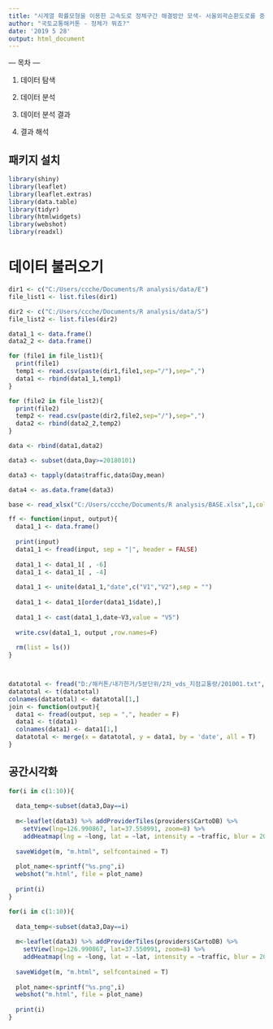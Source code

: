 ---
title: "시계열 확률모형을 이용한 고속도로 정체구간 해결방안 모색- 서울외곽순환도로를 중심으로"
author: "국토교통해커톤 - 정체가 뭐죠?"
date: '2019 5 28'
output: html_document
---

--- 목차 ---

1. 데이터 탐색

2. 데이터 분석

3. 데이터 분석 결과

4. 결과 해석

## 패키지 설치

```{r package}

library(shiny)
library(leaflet)
library(leaflet.extras)
library(data.table)
library(tidyr)
library(htmlwidgets)
library(webshot)
library(readxl)

```

# 데이터 불러오기

```{r setup, include=FALSE}
dir1 <- c("C:/Users/ccche/Documents/R analysis/data/E")
file_list1 <- list.files(dir1)

dir2 <- c("C:/Users/ccche/Documents/R analysis/data/S")
file_list2 <- list.files(dir2)

data1_1 <- data.frame()
data2_2 <- data.frame()

for (file1 in file_list1){
  print(file1)
  temp1 <- read.csv(paste(dir1,file1,sep="/"),sep=",")
  data1 <- rbind(data1_1,temp1)
}

for (file2 in file_list2){
  print(file2)
  temp2 <- read.csv(paste(dir2,file2,sep="/"),sep=",")
  data2 <- rbind(data2_2,temp2)
}

data <- rbind(data1,data2)

data3 <- subset(data,Day>=20180101)

data3 <- tapply(data$traffic,data$Day,mean)

data4 <- as.data.frame(data3)

base <- read_xlsx("C:/Users/ccche/Documents/R analysis/BASE.xlsx",1,col_names = T)

ff <- function(input, output){
  data1_1 <- data.frame()
  
  print(input)
  data1_1 <- fread(input, sep = "|", header = FALSE)
  
  data1_1 <- data1_1[ , -6]
  data1_1 <- data1_1[ , -4]
  
  data1_1 <- unite(data1_1,"date",c("V1","V2"),sep = "")
  
  data1_1 <- data1_1[order(data1_1$date),]
  
  data1_1 <- cast(data1_1,date~V3,value = "V5")
  
  write.csv(data1_1, output ,row.names=F)
  
  rm(list = ls())
}



datatotal <- fread("D:/해커톤/내가한거/5분단위/2차_vds_지점교통량/201001.txt", sep = ",", header = F)
datatotal <- t(datatotal)
colnames(datatotal) <- datatotal[1,]
join <- function(output){
  data1 <- fread(output, sep = ",", header = F)
  data1 <- t(data1)
  colnames(data1) <- data1[1,]
  datatotal <- merge(x = datatotal, y = data1, by = 'date', all = T)
}

```

## 공간시각화
 
```{r}

for(i in c(1:10)){
  
  data_temp<-subset(data3,Day==i)
  
  m<-leaflet(data3) %>% addProviderTiles(providers$CartoDB) %>%
    setView(lng=126.990867, lat=37.550991, zoom=8) %>%
    addHeatmap(lng = ~long, lat = ~lat, intensity = ~traffic, blur = 20 ,max =10,radius = 5)
  
  saveWidget(m, "m.html", selfcontained = T)
  
  plot_name<-sprintf("%s.png",i)
  webshot("m.html", file = plot_name)
  
  print(i)
}
```


```{r}

for(i in c(1:10)){
  
  data_temp<-subset(data3,Day==i)
  
  m<-leaflet(data3) %>% addProviderTiles(providers$CartoDB) %>%
    setView(lng=126.990867, lat=37.550991, zoom=8) %>%
    addHeatmap(lng = ~long, lat = ~lat, intensity = ~traffic, blur = 20 ,max =10,radius = 5)
  
  saveWidget(m, "m.html", selfcontained = T)
  
  plot_name<-sprintf("%s.png",i)
  webshot("m.html", file = plot_name)
  
  print(i)
}
```
